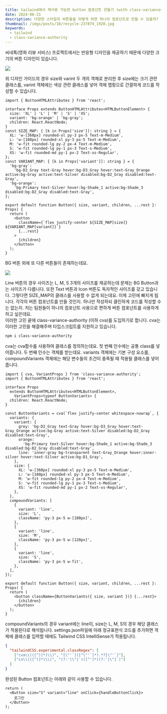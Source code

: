 ```yaml
---
title: tailwind에서 재사용 가능한 button 컴포넌트 만들기 (with class-variance-authority)
date: 2024-06-21
description: 다양한 스타일의 버튼들을 어떻게 하면 하나의 컴포넌트로 만들 수 있을까?
thumbnail: /imgs/posts/18/recycle-237874_1920.jpg
keywords:
  - tailwind
  - class-variance-authority
---
```


씨네톡(영화 리뷰 서비스) 프로젝트에서는 반응형 디자인을 제공하기 때문에 다양한 크기의 버튼 디자인이 있습니다.

![](/imgs/posts/18/guide1.png)

위 디자인 가이드의 경우 size와 varint 두 개의 객체로 분리한 후 size에는 크기 관련 클래스를, varint 객체에는 색상 관련 클래스를 넣어 객체 맵핑으로 간결하게 코드를 작성할 수 있습니다.

```tsx
import { ButtonHTMLAttributes } from 'react';

interface Props extends ButtonHTMLAttributes<HTMLButtonElement> {
  size: 'XL' | 'L' | 'M' | 'S' | 'XS';
  variant: 'bg-orange' | 'bg-gray';
  children: React.ReactNode;
}
const SIZE_MAP: { [k in Props['size']]: string } = {
  XL: 'w-[360px] rounded-xl py-3 px-5 Text-m-Medium',
  L: 'w-[180px] rounded-xl py-3 px-5 Text-m-Medium',
  M: 'w-fit rounded-lg py-2 px-4 Text-m-Medium',
  S: 'w-fit rounded-lg py-1 px-3 Text-s-Medium',
  XS: 'w-fit rounded-md py-1 px-2 Text-xs-Regular',
};
const VARIANT_MAP: { [k in Props['variant']]: string } = {
  'bg-gray':
    'bg-D2_Gray text-Gray hover:bg-D3_Gray hover:text-Gray_Orange active:bg-Gray active:text-Silver disabled:bg-D2_Gray disabled:text-Gray',
  'bg-orange':
    'bg-Primary text-Silver hover:bg-Shade_1 active:bg-Shade_3 disabled:bg-D2_Gray disabled:text-Gray',
};

export default function Button({ size, variant, children, ...rest }: Props) {
  return (
    <button
      className={`flex justify-center ${SIZE_MAP[size]} ${VARIANT_MAP[variant]}`}
      {...rest}
    >
      {children}
    </button>
  );
}
```

BG 버튼 외에 또 다른 버튼들이 존재하는데요.

![](/imgs/posts/18/guide3.png)

Line 버튼의 경우 사이즈는 L, M, S 3개의 사이즈를 제공하는데 문제는 BG Button과는 사이즈가 다릅니다. 또한 Text 버튼과 Icon 버튼도 독자적인 사이즈를 갖고 있습니다. 그렇다면 SIZE_MAP의 클래스를 사용할 수 없게 되는데요. 이제 고민에 빠지게 됩니다. 각각의 버튼 컴포넌트를 만들 것인지. 하나만 작성하되 클린하게 코드를 작성할 수는 없는지. 저는 팀원들이 하나의 컴포넌트 사용으로 편하게 버튼 컴포넌트를 사용하게 하고 싶은데요.  
이러한 고민 끝에 class-variance-authority (이하 cva)를 도입하기로 합니다. cva는 이러한 고민을 해결해주며 타입스크립트를 지원하고 있습니다.

```html
npm i class-variance-authority
```

cva는 cva함수를 사용하여 클래스를 정의하는데요. 첫 번째 인수에는 공통 class를 넣어줍니다. 두 번째 인수는 객체를 받는데요. variants 객체에는 기본 구성 요소를, compoundVariants 객체에는 해당 변수들의 조건이 충족될 때 적용될 클래스를 넣어줍니다.

```tsx
import { cva, VariantProps } from 'class-variance-authority';
import { ButtonHTMLAttributes } from 'react';

interface Props
  extends ButtonHTMLAttributes<HTMLButtonElement>,
    VariantProps<typeof ButtonVariants> {
  children: React.ReactNode;
}

const ButtonVariants = cva(`flex justify-center whitespace-nowrap`, {
  variants: {
    variant: {
      grey: 'bg-D2_Gray text-Gray hover:bg-D3_Gray hover:text-Gray_Orange active:bg-Gray active:text-Silver disabled:bg-D2_Gray disabled:text-Gray',
      orange:
        'bg-Primary text-Silver hover:bg-Shade_1 active:bg-Shade_3 disabled:bg-D2_Gray disabled:text-Gray',
      line: 'inner-gray bg-transparent text-Gray_Orange hover:inner-silver hover:text-Silver active:bg-D1_Gray',
    },
    size: {
      XL: 'w-[360px] rounded-xl py-3 px-5 Text-m-Medium',
      L: 'w-[180px] rounded-xl py-3 px-5 Text-m-Medium',
      M: 'w-fit rounded-lg py-2 px-4 Text-m-Medium',
      S: 'w-fit rounded-lg py-1 px-3 Text-s-Medium',
      XS: 'w-fit rounded-md py-1 px-2 Text-xs-Regular',
    },
  },
  compoundVariants: [
    {
      variant: 'line',
      size: 'L',
      className: 'py-3 px-5 w-[180px]',
    },
    {
      variant: 'line',
      size: 'M',
      className: 'py-3 px-5 w-[120px]',
    },
    {
      variant: 'line',
      size: 'S',
      className: 'py-3 px-5 w-fit',
    },
  ],
});

export default function Button({ size, variant, children, ...rest }: Props) {
  return (
    <button className={ButtonVariants({ size, variant })} {...rest}>
      {children}
    </button>
  );
}
```

compoundVariants의 경우 variant에는 line이, size는 L, M, S의 경우 해당 클래스가 적용된다로 해석됩니다.
settings.json파일에 아래 정규표현식 코드를 추가하면 객체에 클래스를 입력할 때에도 Tailwind CSS IntelliSense가 적용됩니다.

```json
{
  "tailwindCSS.experimental.classRegex": [
    ["cva\\(([^)]*)\\)", "[\"'`]([^\"'`]*).*?[\"'`]"],
    ["cx\\(([^)]*)\\)", "(?:'|\"|`)([^']*)(?:'|\"|`)"]
  ]
}
```

완성된 Button 컴포넌트는 아래와 같이 사용할 수 있습니다.

```tsx
return (
  <Button size="S" variant="line" onClick={handleButtonClick}>
    로그인
  </Button>
);
```
